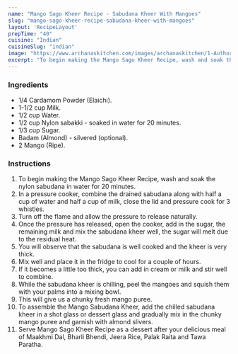 ---
name: "Mango Sago Kheer Recipe - Sabudana Kheer With Mangoes"
slug: "mango-sago-kheer-recipe-sabudana-kheer-with-mangoes"
layout: 'RecipeLayout'
prepTime: "40"
cuisine: "Indian"
cuisineSlug: "indian"
image: "https://www.archanaskitchen.com/images/archanaskitchen/1-Author/sneha-archanaskitchen.com/Mango_Sabudana_Kheer_Recipe_.jpg"
excerpt: "To begin making the Mango Sago Kheer Recipe, wash and soak the nylon sabudana in water for 20 minutes"
---

### Ingredients

- 1/4 Cardamom Powder (Elaichi).
- 1-1/2 cup Milk.
- 1/2 cup Water.
- 1/2 cup Nylon sabakki - soaked in water for 20 minutes.
- 1/3 cup Sugar.
- Badam (Almond) - silvered (optional).
- 2 Mango (Ripe).

### Instructions

1. To begin making the Mango Sago Kheer Recipe, wash and soak the nylon sabudana in water for 20 minutes.
1. In a pressure cooker, combine the drained sabudana along with half a cup of water and half a cup of milk, close the lid and pressure cook for 3 whistles.
1. Turn off the flame and allow the pressure to release naturally.
1. Once the pressure has released, open the cooker, add in the sugar, the remaining milk and mix the sabudana kheer well, the sugar will melt due to the residual heat.
1. You will observe that the sabudana is well cooked and the kheer is very thick.
1. Mix well and place it in the fridge to cool for a couple of hours.
1.  If it becomes a little too thick, you can add in cream or milk and stir well to combine.
1. While the sabudana kheer is chilling, peel the mangoes and squish them with your palms into a mixing bowl.
1. This will give us a chunky fresh mango puree.
1. To assemble the Mango Sabudana Kheer, add the chilled sabudana kheer in a shot glass or dessert glass and gradually mix in the chunky mango puree and garnish with almond slivers.
1. Serve Mango Sago Kheer Recipe as a dessert after your delicious meal of Maakhmi Dal, Bharli Bhendi, Jeera Rice, Palak Raita and Tawa Paratha.
